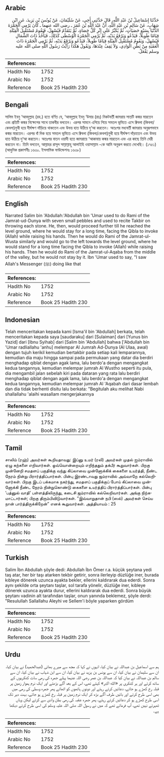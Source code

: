 ## Arabic


<div dir="rtl" lang="ar" style={{fontSize:'larger',backgroundColor:'#f8f9fa',padding:20}}>
حَدَّثَنَا إِسْمَاعِيلُ بْنُ عَبْدِ اللَّهِ، قَالَ حَدَّثَنِي أَخِي، عَنْ سُلَيْمَانَ، عَنْ يُونُسَ بْنِ يَزِيدَ، عَنِ ابْنِ شِهَابٍ، عَنْ سَالِمِ بْنِ عَبْدِ اللَّهِ، أَنَّ عَبْدَ اللَّهِ بْنَ عُمَرَ ـ رضى الله عنهما ـ كَانَ يَرْمِي الْجَمْرَةَ الدُّنْيَا بِسَبْعِ حَصَيَاتٍ، ثُمَّ يُكَبِّرُ عَلَى إِثْرِ كُلِّ حَصَاةٍ، ثُمَّ يَتَقَدَّمُ فَيُسْهِلُ، فَيَقُومُ مُسْتَقْبِلَ الْقِبْلَةِ قِيَامًا طَوِيلاً، فَيَدْعُو وَيَرْفَعُ يَدَيْهِ، ثُمَّ يَرْمِي الْجَمْرَةَ الْوُسْطَى كَذَلِكَ، فَيَأْخُذُ ذَاتَ الشِّمَالِ فَيُسْهِلُ، وَيَقُومُ مُسْتَقْبِلَ الْقِبْلَةِ قِيَامًا طَوِيلاً، فَيَدْعُو وَيَرْفَعُ يَدَيْهِ، ثُمَّ يَرْمِي الْجَمْرَةَ ذَاتَ الْعَقَبَةِ مِنْ بَطْنِ الْوَادِي، وَلاَ يَقِفُ عِنْدَهَا، وَيَقُولُ هَكَذَا رَأَيْتُ رَسُولَ اللَّهِ صلى الله عليه وسلم يَفْعَلُ‏.‏
</div>
<div style={{backgroundColor:'#f8f9fa',padding:20, marginBottom: 10}}><table> <thead> <tr> <th>References:</th> <th></th> </tr> </thead> <tbody><tr><td>Hadith No</td><td>1752</td></tr><tr><td>Arabic No</td><td>1752</td></tr><tr><td>Reference</td><td>Book 25 Hadith 230</td></tr></tbody></table></div>

## Bengali


<div dir="ltr" lang="bn" style={{fontSize:'larger',backgroundColor:'#f8f9fa',padding:20}}>
সালিম ইবনু ‘আবদুল্লাহ (রহ.) হতে বর্ণিত যে, ‘আবদুল্লাহ ইবনু ‘উমার (রাঃ) নিকটবর্তী জামরায় সাতটি কঙ্কর মারতেন এবং প্রতিটি কঙ্কর নিক্ষেপের সাথে তাকবীর বলতেন। এরপর সামনে এগিয়ে গিয়ে সমতল ভূমিতে এসে ক্বিবলা (কিবলা/কেবলা)মুখী হয়ে দীর্ঘক্ষণ দাঁড়িয়ে থাকতেন এবং উভয় হাত উঠিয়ে দু‘আ করতেন। অতঃপর মধ্যবর্তী জামরায় অনুরূপভাবে কঙ্কর মারতেন। এরপর বাঁ দিক হয়ে সমতল ভূমিতে এসে ক্বিবলা (কিবলা/কেবলা)মুখী হয়ে দীর্ঘক্ষণ দাঁড়াতেন এবং উভয় হাত উঠিয়ে দু‘আ করতেন। অতঃপর বাতন ওয়াদী হতে জামরায়ে ‘আকাবায় কঙ্কর মারতেন এবং এর কাছে তিনি দেরী করতেন না। তিনি বলতেন, আল্লাহর রাসূল সাল্লাল্লাহু আলাইহি ওয়াসাল্লাম -কে আমি অনুরূপ করতে দেখেছি। (১৭৫১) (আধুনিক প্রকাশনীঃ ১৬৩০. ইসলামিক ফাউন্ডেশনঃ ১৬৩৮)
</div>
<div style={{backgroundColor:'#f8f9fa',padding:20, marginBottom: 10}}><table> <thead> <tr> <th>References:</th> <th></th> </tr> </thead> <tbody><tr><td>Hadith No</td><td>1752</td></tr><tr><td>Arabic No</td><td>1752</td></tr><tr><td>Reference</td><td>Book 25 Hadith 230</td></tr></tbody></table></div>

## English


<div dir="ltr" lang="en" style={{fontSize:'larger',backgroundColor:'#f8f9fa',padding:20}}>
Narrated Salim bin 'Abdullah:'Abdullah bin 'Umar used to do Rami of the Jamrat-ud-Dunya with seven small pebbles and used to recite Takbir on throwing each stone. He, then, would proceed further till he reached the level ground, where he would stay for a long time, facing the Qibla to invoke (Allah) while raising his hands. Then he would do Rami of the Jamrat-ul-Wusta similarly and would go to the left towards the level ground, where he would stand for a long time facing the Qibla to invoke (Allah) while raising his hands. Then he would do Rami of the Jamrat-ul-Aqaba from the middle of the valley, but he would not stay by it. Ibn 'Umar used to say, "I saw Allah's Messenger (ﷺ) doing like that
</div>
<div style={{backgroundColor:'#f8f9fa',padding:20, marginBottom: 10}}><table> <thead> <tr> <th>References:</th> <th></th> </tr> </thead> <tbody><tr><td>Hadith No</td><td>1752</td></tr><tr><td>Arabic No</td><td>1752</td></tr><tr><td>Reference</td><td>Book 25 Hadith 230</td></tr></tbody></table></div>

## Indonesian


<div dir="ltr" lang="id" style={{fontSize:'larger',backgroundColor:'#f8f9fa',padding:20}}>
Telah menceritakan kepada kami [Isma'il bin 'Abdullah] berkata, telah menceritakan kepada saya [saudaraku] dari [Sulaiman] dari [Yunus bin Yazid] dari [Ibnu Syihab] dari [Salim bin 'Abdullah] bahwa ['Abdullah bin 'Umar radliallahu 'anhu] melempar Al Jumrah Ad-Dunya (Al Ulaa, awal) dengan tujuh kerikil kemudian bertakbir pada setiap kali lemparannya, kemudian dia maju hingga sampai pada permukaan yang datar dia berdiri menghadap qiblat dengan agak lama, lalu berdo'a dengan mengangkat kedua tangannya, kemudian melempar jumrah Al Wustho seperti itu pula, dia mengambil jalan sebelah kiri pada dataran yang rata lalu berdiri menghadap qiblat dengan agak lama, lalu berdo'a dengan mengangkat kedua tangannya, kemudian melempar jumrah Al 'Aqabah dari dasar lembah dan dia tidak berhenti disitu lalu berkata: "Begitulah aku melihat Nabi shallallahu 'alaihi wasallam mengerjakannya
</div>
<div style={{backgroundColor:'#f8f9fa',padding:20, marginBottom: 10}}><table> <thead> <tr> <th>References:</th> <th></th> </tr> </thead> <tbody><tr><td>Hadith No</td><td>1752</td></tr><tr><td>Arabic No</td><td>1752</td></tr><tr><td>Reference</td><td>Book 25 Hadith 230</td></tr></tbody></table></div>

## Tamil


<div dir="ltr" lang="ta" style={{fontSize:'larger',backgroundColor:'#f8f9fa',padding:20}}>
சாலிம் (ரஹ்) அவர்கள் கூறியதாவது: இப்னு உமர் (ரலி) அவர்கள் முதல் ஐம்ராவில் ஏழு கற்களை எறிவார்கள். ஒவ்வொன்றையும் எறிந்ததும் தக்பீர் கூறுவார்கள். பிறகு முன்னேறி சமதளப் பகுதிக்கு வந்து கிப்லாவை முன்னோக்கிக் கைகளை உயர்த்தி, நீண்ட நேரம் நின்று பிரார்த்திப்பார்கள். பின்பு இரண்டாவது ஜம்ராவில் அவ்வாறே கல்லெறிவார்கள். பிறகு இடப் பக்கமாக நகர்ந்து, சமதளப் பகுதிக்குப் போய் கிப்லாவை முன்னோக்கி நீண்ட நேரம் நின்றுகொண்டு கைகளை உயர்த்திப் பிரார்த்திப்பார்கள். பின்பு ‘பத்னுல் வாதி’ பள்ளத்திலிருந்து, கடைசி ஜம்ராவில் கல்லெறிவார்கள். அங்கு நிற்கமாட்டார்கள்; பிறகு திரும்பிவிடுவார்கள். “இவ்வாறுதான் நபி (ஸல்) அவர்கள் செய்ய நான் பார்த்திருக்கிறேன்” எனக் கூறுவார்கள். அத்தியாயம் : 25
</div>
<div style={{backgroundColor:'#f8f9fa',padding:20, marginBottom: 10}}><table> <thead> <tr> <th>References:</th> <th></th> </tr> </thead> <tbody><tr><td>Hadith No</td><td>1752</td></tr><tr><td>Arabic No</td><td>1752</td></tr><tr><td>Reference</td><td>Book 25 Hadith 230</td></tr></tbody></table></div>

## Turkish


<div dir="ltr" lang="tr" style={{fontSize:'larger',backgroundColor:'#f8f9fa',padding:20}}>
Salim İbn Abdullah şöyle dedi: Abdullah İbn Ömer r.a. küçük şeytana yedi taş atar, her bir taşı atarken tekbir getirir, sonra ilerleyip düzlüğe iner, burada kıbleye dönerek uzunca ayakta bekler, ellerini kaldırarak dua ederdi. Sonra aynı şekilde orta şeytanı taşlar, sol tarafa yönelir, düzlüğe iner, kıbleye dönerek uzunca ayakta durur, ellerini kaldırarak dua ederdi. Sonra büyük şeytanı vadinin alt tarafından taşlar, onun yanında beklemez, şöyle derdi: "Resulullah Sallallahu Aleyhi ve Sellem'i böyle yaparken gördüm
</div>
<div style={{backgroundColor:'#f8f9fa',padding:20, marginBottom: 10}}><table> <thead> <tr> <th>References:</th> <th></th> </tr> </thead> <tbody><tr><td>Hadith No</td><td>1752</td></tr><tr><td>Arabic No</td><td>1752</td></tr><tr><td>Reference</td><td>Book 25 Hadith 230</td></tr></tbody></table></div>

## Urdu


<div dir="rtl" lang="ur" style={{fontSize:'larger',backgroundColor:'#f8f9fa',padding:20}}>
ہم سے اسماعیل بن عبداللہ نے بیان کیا، انہوں نے کہا کہ مجھ سے میرے بھائی (عبدالحمید) نے بیان کیا، ان سے سلیمان نے بیان کیا، ان سے یونس بن یزید نے بیان کیا، ان سے ابن شہاب نے بیان کیا، ان سے سالم بن عبداللہ نے بیان کیا کہ عبداللہ بن عمر رضی اللہ عنہما پہلے جمرہ کی رمی سات کنکریوں کے ساتھ کرتے اور ہر کنکری پر «الله اكبر» کہتے تھے، اس کے بعد آگے بڑھتے اور ایک نرم ہموار زمین پر قبلہ رخ کھڑے ہو جاتے، دعائیں کرتے رہتے اور دونوں ہاتھوں کو اٹھاتے پھر جمرہ وسطی کی رمی میں بھی اسی طرح کرتے اور بائیں طرف آگے بڑھ کر ایک نرم زمین پر قبلہ رخ کھڑے ہو جاتے، بہت دیر تک اسی طرح کھڑے ہو کر دعائیں کرتے رہتے، پھر جمرہ عقبہ کی رمی بطن وادی سے کرتے لیکن وہاں ٹھہرتے نہیں تھے، آپ فرماتے تھے کہ میں نے رسول اللہ صلی اللہ علیہ وسلم کی اسی طرح کرتے دیکھا ہے۔
</div>
<div style={{backgroundColor:'#f8f9fa',padding:20, marginBottom: 10}}><table> <thead> <tr> <th>References:</th> <th></th> </tr> </thead> <tbody><tr><td>Hadith No</td><td>1752</td></tr><tr><td>Arabic No</td><td>1752</td></tr><tr><td>Reference</td><td>Book 25 Hadith 230</td></tr></tbody></table></div>